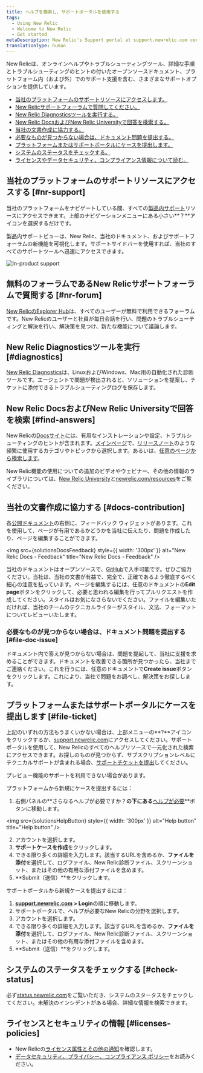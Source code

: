 ```yaml
---
title: ヘルプを検索し、サポートポータルを使用する
tags:
  - Using New Relic
  - Welcome to New Relic
  - Get started
metaDescription: New Relic's Support portal at support.newrelic.com contains several levels of self-help informational resources and support services.
translationType: human
---
```





New Relicは、オンラインヘルプやトラブルシューティングツール、詳細な手順とトラブルシューティングのヒントの付いたオープンソースドキュメント、プラットフォーム内（および外）でのサポート支援を含む、さまざまなサポートオプションを提供しています。

* [当社のプラットフォームのサポートリソースにアクセスします。](#nr-support)
* [New Relicサポートフォーラムで質問してください。](#nr-forum)
* [New Relic Diagnosticsツールを実行する。](#diagnostics)
* [New Relic DocsおよびNew Relic Universityで回答を検索する。](#find-answers)
* [当社の文書作成に協力する。](#docs-contribution)
* [必要なものが見つからない場合は、ドキュメント問題を提出する。](#file-doc-issue)
* [プラットフォームまたはサポートポータルにケースを提出します。](#file-ticket)
* [システムのステータスをチェックする。](#check-status)
* [ライセンスやデータセキュリティ、コンプライアンス情報について読む。](#licenses-policies)

## 当社のプラットフォームのサポートリソースにアクセスする [#nr-support]

当社のプラットフォームをナビゲートしている間、すべての[製品内サポート](https://one.newrelic.com/redirect/support)リソースにアクセスできます。上部のナビゲーションメニューにある小さい**？**アイコンを選択するだけです。

製品内サポートビューは、New Relic、当社のドキュメント、およびサポートフォーラムの新機能を可視化します。サポートサイドバーを使用すれば、当社のすべてのサポートツールへ迅速にアクセスできます。

<img
  title="New Relic's in-product support"
  alt="In-product support"
  src={solutionsProductSupport}
/>

## 無料のフォーラムであるNew Relicサポートフォーラムで質問する [#nr-forum]

[New RelicのExplorer Hub](https://discuss.newrelic.com/)は、すべてのユーザーが無料で利用できるフォーラムです。New Relicのユーザーと社員が毎日会話を行い、問題のトラブルシューティングと解決を行い、解決策を見つけ、新たな機能について議論します。

## New Relic Diagnosticsツールを実行 [#diagnostics]

[New Relic Diagnostics](/docs/using-new-relic/cross-product-functions/troubleshooting/new-relic-diagnostics)は、LinuxおよびWindows、Mac用の自動化された診断ツールです。エージェントで問題が検出されると、ソリューションを提案し、チケットに添付できるトラブルシューティングログを保存します。

## New Relic DocsおよびNew Relic Universityで回答を検索 [#find-answers]

New Relicの[Docsサイト](https://docs.newrelic.com)には、有用なインストレーションや設定、トラブルシューティングのヒントが含まれます。[メインページ](http://docs.newrelic.com)で、[リリースノート](/docs/release-notes)のような頻繁に使用するカテゴリやトピックから選択します。あるいは、[任意のページから検索します](http://docs.newrelic.com/search)。

New Relic機能の使用についての追加のビデオやウェビナー、その他の情報のライブラリについては、[New Relic University](https://learn.newrelic.com/)と[newrelic.com/resources](https://newrelic.com/resources/videos)をご覧ください。

## 当社の文書作成に協力する [#docs-contribution]

各[公開ドキュメント](https://docs.newrelic.com)の右側に、フィードバック ウィジェットがあります。これを使用して、ページが有用であるかどうかを当社に伝えたり、問題を作成したり、ページを編集することができます。

<img
  src={solutionsDocsFeedback}
  style={{ width: '300px' }}
  alt="New Relic Docs - Feedback"
  title="New Relic Docs - Feedback"
/>

当社のドキュメントはオープンソースで、[GitHub](https://github.com/newrelic/docs-website)で入手可能です。ぜひご協力ください。当社は、当社の文書が有益で、完全で、正確であるよう徹底するべく細心の注意を払っています。ページを編集するには、任意のドキュメントの**Edit page**ボタンをクリックして、必要と思われる編集を行ってプルリクエストを作成してください。スタイルはお気になさらないでください。ファイルを編集いただければ、当社のチームのテクニカルライターがスタイル、文法、フォーマットについてレビューいたします。

### 必要なものが見つからない場合は、ドキュメント問題を提出する [#file-doc-issue]

ドキュメント内で答えが見つからない場合は、問題を提起して、当社に支援を求めることができます。ドキュメントを改善できる箇所が見つかったら、当社までご連絡ください。これを行うには、任意のドキュメントで**Create issue**ボタンをクリックします。これにより、当社で問題をお調べし、解決策をお探しします。

## プラットフォームまたはサポートポータルにケースを提出します [#file-ticket]

上記のいずれの方法もうまくいかない場合は、上部メニューの**?**アイコンをクリックするか、[support.newrelic.com](https://support.newrelic.com)にアクセスしてください。サポートポータルを使用して、New Relicのすべてのヘルプリソースで一元化された検索にアクセスできます。お探しのものが見つからず、サブスクリプションレベルにテクニカルサポートが含まれる場合、[サポートチケットを提出](https://support.newrelic.com/s/inbox)してください。

<Callout variant="important">
  プレビュー機能のサポートを利用できない場合があります。
</Callout>

プラットフォームから新規にケースを提出するには：

1. 右側パネルの**さらなるヘルプが必要ですか？**の下にある**[ヘルプが必要](https://one.newrelic.com/redirect/support)**ボタンに移動します。

<img
  src={solutionsHelpButton}
  style={{ width: '300px' }}
  alt="Help button"
  title="Help button"
/>

2. アカウントを選択します。
3. **サポートケースを作成**をクリックします。
4. できる限り多くの詳細を入力します。該当するURLを含めるか、**ファイルを添付**を選択して、ログファイル、New Relic診断ファイル、スクリーンショット、またはその他の有用な添付ファイルを含めます。
5. **Submit（送信）**をクリックします。

サポートポータルから新規ケースを提出するには：

1. **[support.newrelic.com](https://support.newrelic.com) > Login**の順に移動します。
2. サポートポータルで、ヘルプが必要なNew Relicの分野を選択します。
3. アカウントを選択します。
4. できる限り多くの詳細を入力します。該当するURLを含めるか、**ファイルを添付**を選択して、ログファイル、New Relic診断ファイル、スクリーンショット、またはその他の有用な添付ファイルを含めます。
5. **Submit（送信）**をクリックします。

## システムのステータスをチェックする [#check-status]

必ず[status.newrelic.com](https://status.newrelic.com)をご覧いただき、システムのスタータスをチェックしてください。未解決のインシデントがある場合、詳細な情報を検索できます。

## ライセンスとセキュリティの情報 [#licenses-policies]

* New Relicの[ライセンス属性とその他の通知](/docs/licenses)を確認します。
* [データセキュリティ、プライバシー、コンプライアンス ポリシー](/docs/security)をお読みください。